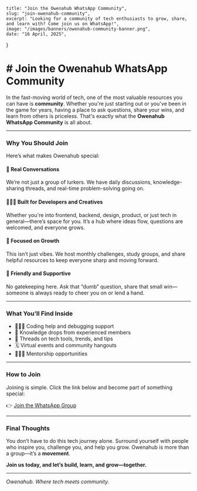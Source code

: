     title: "Join the Owenahub WhatsApp Community",
    slug: "join-owenahub-community",
    excerpt: "Looking for a community of tech enthusiasts to grow, share, and learn with? Come join us on WhatsApp!",
    image: "/images/banners/owenahub-community-banner.png",
    date: "16 April, 2025",
}

<h1 className="text-xl font-bold md:text-4xl mb-8">
 # Join the Owenahub WhatsApp Community
</h1>

In the fast-moving world of tech, one of the most valuable resources you can have is **community**. Whether you're just starting out or you've been in the game for years, having a place to ask questions, share your wins, and learn from others is priceless. That's exactly what the **Owenahub WhatsApp Community** is all about.

---

### Why You Should Join

Here’s what makes Owenahub special:

#### 💬 Real Conversations  
We’re not just a group of lurkers. We have daily discussions, knowledge-sharing threads, and real-time problem-solving going on.

#### 👩🏽‍💻 Built for Developers and Creatives  
Whether you're into frontend, backend, design, product, or just tech in general—there’s space for you. It’s a hub where ideas flow, questions are welcomed, and everyone grows.

#### 🎯 Focused on Growth  
This isn’t just vibes. We host monthly challenges, study groups, and share helpful resources to keep everyone sharp and moving forward.

#### 🤝 Friendly and Supportive  
No gatekeeping here. Ask that “dumb” question, share that small win—someone is always ready to cheer you on or lend a hand.

---

### What You’ll Find Inside

- 👨🏾‍💻 Coding help and debugging support  
- 🧠 Knowledge drops from experienced members  
- 🧵 Threads on tech tools, trends, and tips  
- 🗓️ Virtual events and community hangouts  
- 🧑🏽‍🏫 Mentorship opportunities  

---

### How to Join

Joining is simple. Click the link below and become part of something special:

👉 [Join the WhatsApp Group](https://chat.whatsapp.com/CclgnpXKrZrEp9Bc4O98cd)

---

### Final Thoughts

You don’t have to do this tech journey alone. Surround yourself with people who inspire you, challenge you, and help you grow. Owenahub is more than a group—it’s a **movement**.

**Join us today, and let’s build, learn, and grow—together.**

---

_Owenahub. Where tech meets community._

